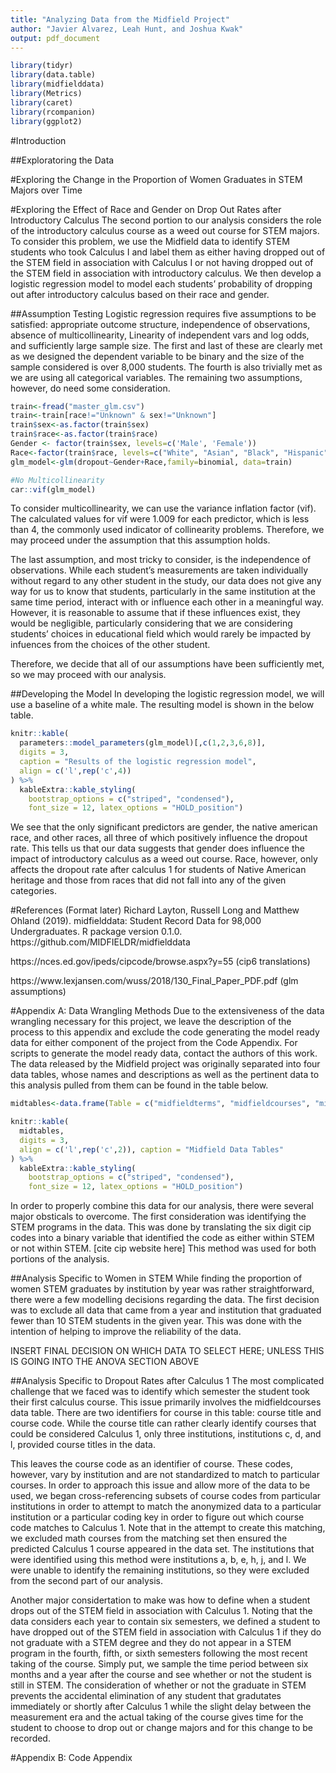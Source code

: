 ```yaml
---
title: "Analyzing Data from the Midfield Project"
author: "Javier Alvarez, Leah Hunt, and Joshua Kwak"
output: pdf_document
---
```


```r
library(tidyr)
library(data.table)
library(midfielddata)
library(Metrics)
library(caret)
library(rcompanion)
library(ggplot2)
```

#Introduction



##Exploratoring the Data



#Exploring the Change in the Proportion of Women Graduates in STEM Majors over Time



#Exploring the Effect of Race and Gender on Drop Out Rates after Introductory Calculus
The second portion to our analysis considers the role of the introductory calculus course as a weed out course for STEM majors. To consider this problem, we use the Midfield data to identify STEM students who took Calculus I and label them as either having dropped out of the STEM field in association with Calculus I or not having dropped out of the STEM field in association with introductory calculus.\footnote{A more detailed description of the data wrangling techniques and the methods by which the drop out variable was created can be found in Appendix A.} We then develop a logistic regression model to model each students' probability of dropping out after introductory calculus based on their race and gender. 

##Assumption Testing
Logistic regression requires five assumptions to be satisfied: appropriate outcome structure, independence of observations, absence of multicollinearity, Linearity of independent vars and log odds, and sufficiently large sample size. The first and last of these are clearly met as we designed the dependent variable to be binary and the size of the sample considered is over 8,000 students.\footnote{The full Midfield dataset contains over 97,000 students. The smaller number used in the analysis is a result of filtering the students to STEM students who were identified as having taken an introductory calculus course.} The fourth is also trivially met as we are using all categorical variables. The remaining two assumptions, however, do need some consideration.

```r
train<-fread("master_glm.csv")
train<-train[race!="Unknown" & sex!="Unknown"]
train$sex<-as.factor(train$sex)
train$race<-as.factor(train$race)
Gender <- factor(train$sex, levels=c('Male', 'Female'))
Race<-factor(train$race, levels=c("White", "Asian", "Black", "Hispanic", "International", "Native American", "Other"))
glm_model<-glm(dropout~Gender+Race,family=binomial, data=train)

#No Multicollinearity
car::vif(glm_model)
```
To consider multicollinearity, we can use the variance inflation factor (vif). The calculated values for vif were 1.009 for each predictor, which is less than 4, the commonly used indicator of collinearity problems. Therefore, we may proceed under the assumption that this assumption holds.

The last assumption, and most tricky to consider, is the independence of observations. While each student's measurements are taken individually without regard to any other student in the study, our data does not give any way for us to know that students, particularly in the same institution at the same time period, interact with or influence each other in a meaningful way. However, it is reasonable to assume that if these influences exist, they would be negligible, particularly considering that we are considering students' choices in educational field which would rarely be impacted by infuences from the choices of the other student.

Therefore, we decide that all of our assumptions have been sufficiently met, so we may proceed with our analysis.

##Developing the Model
In developing the logistic regression model, we will use a baseline of a white male. The resulting model is shown in the below table.
```r
knitr::kable(
  parameters::model_parameters(glm_model)[,c(1,2,3,6,8)],
  digits = 3,
  caption = "Results of the logistic regression model",
  align = c('l',rep('c',4))
) %>%
  kableExtra::kable_styling(
    bootstrap_options = c("striped", "condensed"),
    font_size = 12, latex_options = "HOLD_position")
```

We see that the only significant predictors are gender, the native american race, and other races, all three of which positively influence the dropout rate. This tells us that our data suggests that gender does influence the impact of introductory calculus as a weed out course. Race, however, only affects the dropout rate after calculus 1 for students of Native American heritage and those from races that did not fall into any of the given categories.

#References
(Format later)
Richard Layton, Russell Long and Matthew Ohland
  (2019). midfielddata: Student Record Data for 98,000
  Undergraduates. R package version 0.1.0.
  https://github.com/MIDFIELDR/midfielddata
  
https://nces.ed.gov/ipeds/cipcode/browse.aspx?y=55 (cip6 translations)  

https://www.lexjansen.com/wuss/2018/130_Final_Paper_PDF.pdf (glm assumptions)

#Appendix A: Data Wrangling Methods
  Due to the extensiveness of the data wrangling necessary for this project, we leave the description of the process to this appendix and exclude the code generating the model ready data for either component of the project from the Code Appendix. For scripts to generate the model ready data, contact the authors of this work.
  The data released by the Midfield project was originally separated into four data tables, whose names and descriptions as well as the pertinent data to this analysis pulled from them can be found in the table below. 

```r
midtables<-data.frame(Table = c("midfieldterms", "midfieldcourses", "midfieldstudents", "midfielddegrees"), Purpose = c("Shows the students' status by term", "Shows each instance of a student taking a class", "Shows personal information about each student", "Shows the end degree, or lack thereof, earned by each student"), UsefulData = c("Program of study by term", "Semester in which Calculus 1 was taken", "Race and Gender of each student", "Students that earned STEM degrees"))

knitr::kable(
  midtables,
  digits = 3,
  align = c('l',rep('c',2)), caption = "Midfield Data Tables"
) %>%
  kableExtra::kable_styling(
    bootstrap_options = c("striped", "condensed"),
    font_size = 12, latex_options = "HOLD_position")
```
  
  In order to properly combine this data for our analysis, there were several major obsticals to overcome. The first consideration was identifying the STEM programs in the data. This was done by translating the six digit cip codes into a binary variable that identified the code as either within STEM or not within STEM. [cite cip website here] This method was used for both portions of the analysis.

##Analysis Specific to Women in STEM
  While finding the proportion of women STEM graduates by institution by year was rather straightforward, there were a few modelling decisions regarding the data. The first decision was to exclude all data that came from a year and institution that graduated fewer than 10 STEM students in the given year. This was done with the intention of helping to improve the reliability of the data. 
  
  INSERT FINAL DECISION ON WHICH DATA TO SELECT HERE; UNLESS THIS IS GOING INTO THE ANOVA SECTION ABOVE

##Analysis Specific to Dropout Rates after Calculus 1
  The most complicated challenge that we faced was to identify which semester the student took their first calculus course. This issue primarily involves the midfieldcourses data table. There are two identifiers for course in this table: course title and course code. While the course title can rather clearly identify courses that could be considered Calculus 1, only three institutions, institutions c, d, and l, provided course titles in the data. 
  
  This leaves the course code as an identifier of course. These codes, however, vary by institution and are not standardized to match to particular courses. In order to approach this issue and allow more of the data to be used, we began cross-referencing subsets of course codes from particular institutions in order to attempt to match the anonymized data to a particular institution or a particular coding key in order to figure out which course code matches to Calculus 1. Note that in the attempt to create this matching, we excluded math courses from the matching set then ensured the predicted Calculus 1 course appeared in the data set. The institutions that were identified using this method were institutions a, b, e, h, j, and l. We were unable to identify the remaining institutions, so they were excluded from the second part of our analysis.  
  
  Another major considertation to make was how to define when a student drops out of the STEM field in association with Calculus 1. Noting that the data considers each year to contain six semesters, we defined a student to have dropped out of the STEM field in association with Calculus 1 if they do not graduate with a STEM degree and they do not appear in a STEM program in the fourth, fifth, or sixth semesters following the most recent taking of the course. Simply put, we sample the time period between six months and a year after the course and see whether or not the student is still in STEM. The consideration of whether or not the graduate in STEM prevents the accidental elimination of any student that gradutates immediately or shortly after Calculus 1 while the slight delay between the measurement era and the actual taking of the course gives time for the student to choose to drop out or change majors and for this change to be recorded. 

#Appendix B: Code Appendix

```r

```